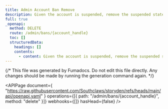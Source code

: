 ```yaml
---
title: Admin Account Ban Remove
description: Given the account is suspended, remove the suspended state.
full: true
_openapi:
  method: DELETE
  route: /admin/bans/{account_handle}
  toc: []
  structuredData:
    headings: []
    contents:
      - content: Given the account is suspended, remove the suspended state.
---
```


{/* This file was generated by Fumadocs. Do not edit this file directly. Any changes should be made by running the generation command again. */}

<APIPage
  document={
    "https://raw.githubusercontent.com/Southclaws/storyden/refs/heads/main/api/openapi.yaml"
  }
  operations={[{ path: "/admin/bans/{account_handle}", method: "delete" }]}
  webhooks={[]}
  hasHead={false}
/>
